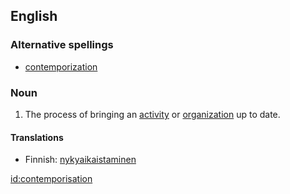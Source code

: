 ==English==

===Alternative spellings===
* [[contemporization]]

===Noun===
{{en-noun}}
#The process of bringing an [[activity]] or [[organization]] up to date.

====Translations====
*Finnish: [[nykyaikaistaminen]]

[[id:contemporisation]]